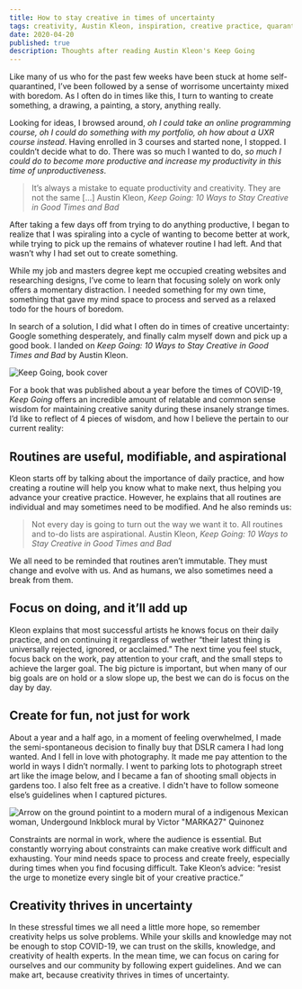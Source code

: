 ```yaml
---
title: How to stay creative in times of uncertainty
tags: creativity, Austin Kleon, inspiration, creative practice, quarantine
date: 2020-04-20
published: true
description: Thoughts after reading Austin Kleon's Keep Going
---
```

Like many of us who for the past few weeks have been stuck at home self-quarantined, I’ve been followed by a sense of worrisome uncertainty mixed with boredom.  As I often do in times like this, I turn to wanting to create something, a drawing, a painting, a story, anything really.

Looking for ideas, I browsed around, <i>oh I could take an online programming course, oh I could do something with my portfolio, oh how about a UXR course instead</i>. Having enrolled in 3 courses and started none, I stopped. I couldn’t decide what to do. There was so much I wanted to do, <i>so much I could do to become more productive and increase my productivity in this time of unproductiveness</i>. 

> It’s always a mistake to equate productivity and creativity. They are not the same […]
><span>Austin Kleon, <i>Keep Going: 10 Ways to Stay Creative in Good Times and Bad</i></span>

After taking a few days off from trying to do anything productive, I began to realize that I was spiraling into a cycle of wanting to become better at work, while trying to pick up the remains of whatever routine I had left.  And that wasn’t why I had set out to create something. 

While my job and masters degree kept me occupied creating websites and researching designs, I’ve come to learn that focusing solely on work only offers a momentary distraction. I needed something for my own time, something that gave my mind space to process and served as a relaxed todo for the hours of boredom.

In search of a solution, I did what I often do in times of creative uncertainty: Google something desperately, and finally  calm myself down and pick up a good book. I landed on <i>Keep Going: 10 Ways to Stay Creative in Good Times and Bad</i> by Austin Kleon. 

![Keep Going, book cover](../../images/blog/book-cover-keep-going.jpg)

For a book that was published about a year before the times of COVID-19,  <i>Keep Going</i> offers an incredible amount of relatable and common sense wisdom for maintaining creative sanity during these insanely strange times. I’d like to reflect of 4 pieces of wisdom, and how I believe the pertain to our current reality: 

## Routines are useful, modifiable, and aspirational
Kleon starts off by talking about the importance of daily practice, and how creating a routine will help you know what to make next, thus helping you advance your creative practice. However, he explains that all routines are individual and may sometimes need to be modified. And he also reminds us:

> Not every day is going to turn out the way we want it to. All routines and to-do lists are aspirational.
><span>Austin Kleon, <i>Keep Going: 10 Ways to Stay Creative in Good Times and Bad</i></span>

We all need to be reminded that routines aren’t immutable. They must change and evolve with us. And as humans, we also sometimes need a break from them.

## Focus on doing, and it’ll add up
Kleon explains that most successful artists he knows focus on their daily practice, and on continuing it regardless of wether “their latest thing is universally rejected, ignored, or acclaimed.” The next time you feel stuck, focus back on the work, pay attention to your craft, and the small steps to achieve the larger goal. The big picture is important, but when many of our big goals are on hold or a slow slope up, the best we can do is focus on the day by day.

## Create for fun, not just for work
About a year and a half ago, in a moment of feeling overwhelmed, I made the semi-spontaneous decision to finally buy that DSLR camera I had long wanted. And I fell in love with photography. It made me pay attention to the world in ways I didn’t normally. I went to parking lots to photograph street art like the image below, and I became a fan of shooting small objects in gardens too. I also felt free as a creative. I didn't have to follow someone else’s guidelines when I captured pictures.  

![Arrow on the ground pointint to a modern mural of a indigenous Mexican woman, Undergound Inkblock mural by Victor "MARKA27" Quinonez](../../images/blog/underground-mural2.jpg)

Constraints are normal in work, where the audience is essential. But constantly worrying about constraints can make creative work difficult and exhausting.  Your mind needs space to process and create freely, especially during times when you find focusing difficult.
Take Kleon’s advice: “resist the urge to monetize every single bit of your creative practice.”

## Creativity thrives in uncertainty
In these stressful times we all need a little more hope, so remember creativity helps us solve problems. While your skills and knowledge may not be enough to stop COVID-19, we can trust on the skills, knowledge, and creativity of health experts. In the mean time, we can focus on caring for ourselves and our community by following expert guidelines. And we can make art, because creativity thrives in times of uncertainty.
